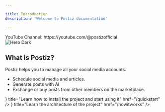 ```yaml
---

title: Introduction
description: 'Welcome to Postiz documentation'

---
```



<Callout>
	YouTube Channel: https://youtube.com/@postizofficial
</Callout>

<div className="nx-mt-5 w-full flex justify-center rounded-full">
  <img className="hidden nx-dark:block" style={{maxWidth: 150}} src="/logo/dark.png" alt="Hero Dark" />
</div>

## What is Postiz?

Postiz helps you to manage all your social media accounts.

* Schedule social media and articles.
* Generate posts with AI
* Exchange or buy posts from other members on the marketplace.

<Cards>
  <Cards.Card
    icon={<></>}
    title="Learn how to install the project and start using it"
    href="/quickstart"
  />
  <Cards.Card
    icon={<></>}
    title="Learn the architecture of the project"
    href="/howitworks"
  />
</Cards>
